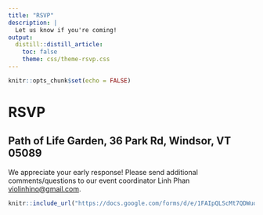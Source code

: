 ```yaml
---
title: "RSVP"
description: |
  Let us know if you're coming!
output: 
  distill::distill_article:
    toc: false
    theme: css/theme-rsvp.css
---
```


```r
knitr::opts_chunk$set(echo = FALSE)
```

# RSVP

## Path of Life Garden, 36 Park Rd, Windsor, VT 05089

We appreciate your early response! Please send additional comments/questions to our event coordinator Linh Phan <violinhino@gmail.com>.


```r
knitr::include_url("https://docs.google.com/forms/d/e/1FAIpQLScMt7QDWuqGIsuY8yO69GDuTmkR2K1lNHW1WBlsXbgDQ19ezw/viewform?usp=sf_link", height = "1500px")
```

